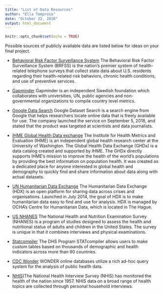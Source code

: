 ```yaml
---
title: "List of Data Resources"
author: "Ella Temprosa"
date: "October 22, 2018"
output: html_document
---
```


```r
knitr::opts_chunk$set(echo = TRUE)
```


Possible sources of publicly available data are listed below for ideas on your final project.

* [Behavioral Risk Factor Surveillance System](https://www.cdc.gov/brfss/)
The Behavioral Risk Factor Surveillance System (BRFSS) is the nation's premier system of health-related telephone surveys that collect state data about U.S. residents regarding their health-related risk behaviors, chronic health conditions, and use of preventive services. 

* [Gapminder](https://www.gapminder.org/data/)
Gapminder is an independent Swedish foundation which collaborates with universities, UN, public agencies and non-governmental organizations to compile country level metrics.

* [Google Data Search](https://toolbox.google.com/datasetsearch)
Google Dataset Search is a search engine from Google that helps researchers locate online data that is freely available for use. The company launched the service on September 5, 2018, and stated that the product was targeted at scientists and data journalists.

* [IHME Global Health Data exchange](http://ghdx.healthdata.org/)
The Institute for Health Metrics and Evaluation (IHME) is an independent global health research center at the University of Washington. The Global Health Data Exchange (GHDx) is a data catalog created and supported by IHME.
The GHDx directly supports IHME’s mission to improve the health of the world’s populations by providing the best information on population health. It was created as a dedicated place for anyone interested in global health and demography to quickly find and share information about data along with actual datasets.

* [UN Humanitarian Data Exchange](https://data.humdata.org/)
The Humanitarian Data Exchange (HDX) is an open platform for sharing data across crises and organisations. Launched in July 2014, the goal of HDX is to make humanitarian data easy to find and use for analysis. HDX is managed by OCHA's Centre for Humanitarian Data, which is located in The Hague.

* [US NHANES](https://wwwn.cdc.gov/nchs/nhanes/default.aspx)
The National Health and Nutrition Examination Survey (NHANES) is a program of studies designed to assess the health and nutritional status of adults and children in the United States. The survey is unique in that it combines interviews and physical examinations.

* [Statcompiler](https://www.statcompiler.com)
The DHS Program STATcompiler allows users to make custom tables based on thousands of demographic and health indicators
across more than 90 countries. 

* [CDC Wonder](https://wonder.cdc.gov/)
WONDER online databases utilize a rich ad-hoc query system for the analysis of public health data. 

* [NHIS](https://www.cdc.gov/nchs/nhis/nhis_questionnaires.htm)(The National Health Interview Survey (NHIS) has monitored the health of the nation since 1957. NHIS data on a broad range of health topics are collected through personal household interviews. 
